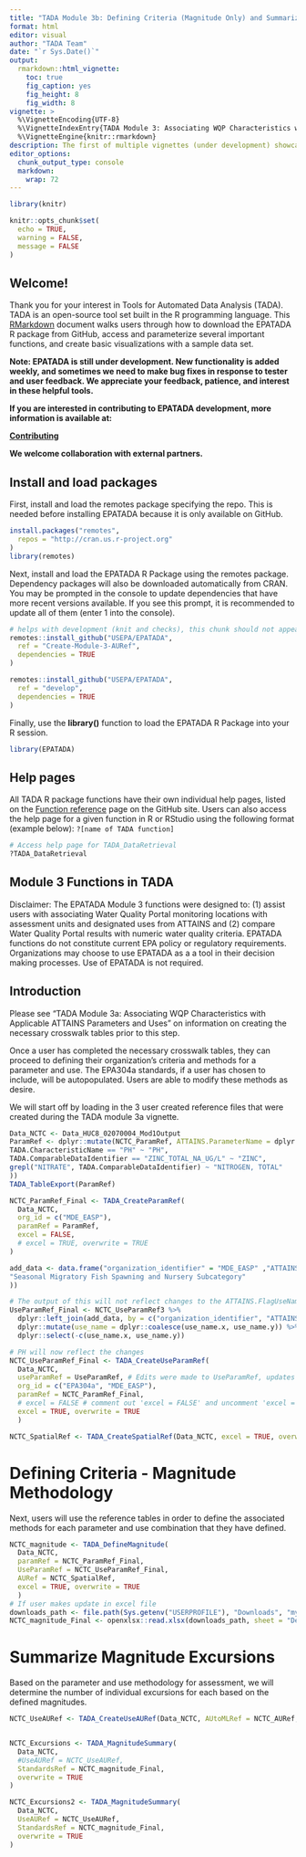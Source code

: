 ```yaml
---
title: "TADA Module 3b: Defining Criteria (Magnitude Only) and Summarizing Individual Excursions"
format: html
editor: visual
author: "TADA Team"
date: "`r Sys.Date()`"
output: 
  rmarkdown::html_vignette:
    toc: true
    fig_caption: yes
    fig_height: 8
    fig_width: 8
vignette: >
  %\VignetteEncoding{UTF-8}
  %\VignetteIndexEntry{TADA Module 3: Associating WQP Characteristics with Applicable ATTAINS Parameters and Uses}
  %\VignetteEngine{knitr::rmarkdown}
description: The first of multiple vignettes (under development) showcasing TADA Module 3 functions and a recommended workflow.
editor_options:
  chunk_output_type: console
  markdown:
    wrap: 72
---
```


```r
library(knitr)

knitr::opts_chunk$set(
  echo = TRUE,
  warning = FALSE,
  message = FALSE
)
```

## Welcome!

Thank you for your interest in Tools for Automated Data Analysis (TADA).
TADA is an open-source tool set built in the R programming language.
This [RMarkdown](https://bookdown.org/yihui/rmarkdown/) document walks
users through how to download the EPATADA R package from GitHub, access
and parameterize several important functions, and create basic
visualizations with a sample data set.

**Note: EPATADA is still under development. New functionality is added
weekly, and sometimes we need to make bug fixes in response to tester
and user feedback. We appreciate your feedback, patience, and interest
in these helpful tools.**

**If you are interested in contributing to EPATADA development, more
information is available at:**

[**Contributing**](https://usepa.github.io/EPATADA/articles/CONTRIBUTING.html)

**We welcome collaboration with external partners.**

## Install and load packages

First, install and load the remotes package specifying the repo. This is
needed before installing EPATADA because it is only available on GitHub.

```r
install.packages("remotes",
  repos = "http://cran.us.r-project.org"
)
library(remotes)
```

Next, install and load the EPATADA R Package using the remotes package.
Dependency packages will also be downloaded automatically from CRAN. You
may be prompted in the console to update dependencies that have more
recent versions available. If you see this prompt, it is recommended to
update all of them (enter 1 into the console).

```r
# helps with development (knit and checks), this chunk should not appear on website
remotes::install_github("USEPA/EPATADA",
  ref = "Create-Module-3-AURef",
  dependencies = TRUE
)
```

```r
remotes::install_github("USEPA/EPATADA",
  ref = "develop",
  dependencies = TRUE
)
```

Finally, use the **library()** function to load the EPATADA R Package
into your R session.

```r
library(EPATADA)
```

## Help pages

All TADA R package functions have their own individual help pages,
listed on the [Function
reference](https://usepa.github.io/EPATADA/reference/index.html) page on
the GitHub site. Users can also access the help page for a given
function in R or RStudio using the following format (example below):
`?[name of TADA function]`

```r
# Access help page for TADA_DataRetrieval
?TADA_DataRetrieval
```

## Module 3 Functions in TADA

Disclaimer: The EPATADA Module 3 functions were designed to: (1) assist
users with associating Water Quality Portal monitoring locations with
assessment units and designated uses from ATTAINS and (2) compare Water
Quality Portal results with numeric water quality criteria. EPATADA
functions do not constitute current EPA policy or regulatory
requirements. Organizations may choose to use EPATADA as a a tool in
their decision making processes. Use of EPATADA is not required.

## Introduction

Please see "TADA Module 3a: Associating WQP Characteristics with
Applicable ATTAINS Parameters and Uses" on information on creating the
necessary crosswalk tables prior to this step.

Once a user has completed the necessary crosswalk tables, they can
proceed to defining their organization's criteria and methods for a
parameter and use. The EPA304a standards, if a user has chosen to
include, will be autopopulated. Users are able to modify these methods
as desire.

We will start off by loading in the 3 user created reference files that
were created during the TADA module 3a vignette.

```r
Data_NCTC <- Data_HUC8_02070004_Mod1Output
ParamRef <- dplyr::mutate(NCTC_ParamRef, ATTAINS.ParameterName = dplyr::case_when(
TADA.CharacteristicName == "PH" ~ "PH",
TADA.ComparableDataIdentifier == "ZINC_TOTAL_NA_UG/L" ~ "ZINC",
grepl("NITRATE", TADA.ComparableDataIdentifier) ~ "NITROGEN, TOTAL"
))
TADA_TableExport(ParamRef)

NCTC_ParamRef_Final <- TADA_CreateParamRef(
  Data_NCTC,
  org_id = c("MDE_EASP"),
  paramRef = ParamRef,
  excel = FALSE,
  # excel = TRUE, overwrite = TRUE
)

add_data <- data.frame("organization_identifier" = "MDE_EASP" ,"ATTAINS.ParameterName" = rep("PH",3), "use_name" = c("Aquatic Life and Wildlife", "Water Contact Sports",
"Seasonal Migratory Fish Spawning and Nursery Subcategory"
))

# The output of this will not reflect changes to the ATTAINS.FlagUseName column. To do so, we need to re run TADA_CreateUseParamRef() with UseParamRef = UseParamRef as an argument.
UseParamRef_Final <- NCTC_UseParamRef3 %>%
  dplyr::left_join(add_data, by = c("organization_identifier", "ATTAINS.ParameterName"), keep = FALSE) %>% 
  dplyr::mutate(use_name = dplyr::coalesce(use_name.x, use_name.y)) %>% 
  dplyr::select(-c(use_name.x, use_name.y))

# PH will now reflect the changes 
NCTC_UseParamRef_Final <- TADA_CreateUseParamRef(
  Data_NCTC,
  useParamRef = UseParamRef, # Edits were made to UseParamRef, updates flag column
  org_id = c("EPA304a", "MDE_EASP"), 
  paramRef = NCTC_ParamRef_Final, 
  # excel = FALSE # comment out 'excel = FALSE' and uncomment 'excel = TRUE, overwrite = TRUE' to run the excel file
  excel = TRUE, overwrite = TRUE 
  ) 

NCTC_SpatialRef <- TADA_CreateSpatialRef(Data_NCTC, excel = TRUE, overwrite = TRUE)
```

# Defining Criteria - Magnitude Methodology

Next, users will use the reference tables in order to define the
associated methods for each parameter and use combination that they have
defined.

```r
NCTC_magnitude <- TADA_DefineMagnitude(
  Data_NCTC, 
  paramRef = NCTC_ParamRef_Final, 
  UseParamRef = NCTC_UseParamRef_Final, 
  AURef = NCTC_SpatialRef, 
  excel = TRUE, overwrite = TRUE
  )
# If user makes update in excel file
downloads_path <- file.path(Sys.getenv("USERPROFILE"), "Downloads", "myfileRef.xlsx")
NCTC_magnitude_Final <- openxlsx::read.xlsx(downloads_path, sheet = "DefineMagnitude")
```

# Summarize Magnitude Excursions

Based on the parameter and use methodology for assessment, we will
determine the number of individual excursions for each based on the
defined magnitudes.

```r
NCTC_UseAURef <- TADA_CreateUseAURef(Data_NCTC, AUtoMLRef = NCTC_AURef, org_id = "MDE_EASP", excel = TRUE, overwrite = TRUE)


NCTC_Excursions <- TADA_MagnitudeSummary(
  Data_NCTC,
  #UseAURef = NCTC_UseAURef,
  StandardsRef = NCTC_magnitude_Final,
  overwrite = TRUE
)

NCTC_Excursions2 <- TADA_MagnitudeSummary(
  Data_NCTC,
  UseAURef = NCTC_UseAURef,
  StandardsRef = NCTC_magnitude_Final,
  overwrite = TRUE
)
```

